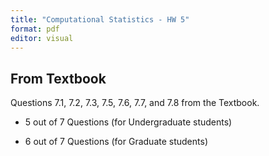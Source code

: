 ```yaml
---
title: "Computational Statistics - HW 5"
format: pdf
editor: visual
---
```


## From Textbook

Questions 7.1, 7.2, 7.3, 7.5, 7.6, 7.7, and 7.8 from the Textbook.

-   5 out of 7 Questions (for Undergraduate students)

-   6 out of 7 Questions (for Graduate students)
